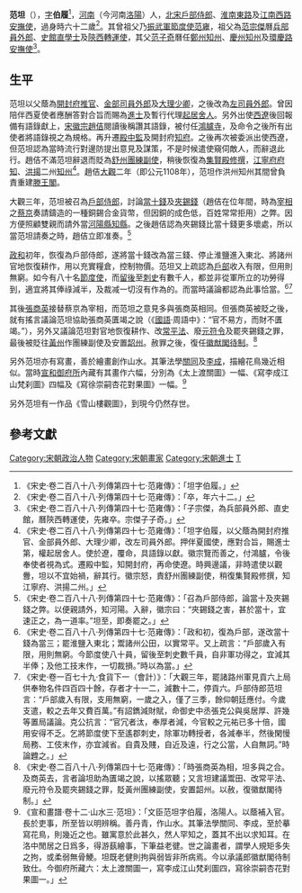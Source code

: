 '''范坦'''（{{bd|?||?|catIdx=F}}），[[表字|字]]'''伯履'''<ref>《宋史‧卷二百八十八‧列傳第四十七‧范雍傳》：「坦字伯履。」</ref>，[[河南|河南]]（今河南[[洛陽|洛陽]]）人，[[北宋|北宋]][[戶部侍郎|戶部侍郎]]、[[淮南東路|淮南東路]]及[[江南西路|江南西路]][[安撫使|安撫使]]，過身時六十二歲<ref>《宋史‧卷二百八十八‧列傳第四十七‧范雍傳》：「卒，年六十二。」</ref>。其曾祖父乃[[振武軍|振武軍]][[節度使|節度使]][[范雍|范雍]]，祖父為[[范宗傑|范宗傑]]曆[[兵部|兵部]][[員外郎|員外郎]]、[[史館|史館]][[直學士|直學士]]及[[陝西|陝西]][[轉運使|轉運使]]，其父[[范子奇|范子奇]]曆任[[鄭州|鄭州]][[知州|知州]]、[[慶州|慶州]][[知州|知州]]及[[環慶路|環慶路]][[安撫使|安撫使]]<ref>《宋史‧卷二百八十八‧列傳第四十七‧范雍傳》：「子宗傑，為兵部員外郎、直史館，曆陝西轉運使，先雍卒。宗傑子子奇。」</ref>。

== 生平 ==
范坦以父蔭為[[開封府|開封府]][[推官|推官]]、[[金部司|金部司]][[員外郎|員外郎]]及[[大理寺|大理]][[少卿|少卿]]，之後改為[[左司|左司]][[員外郎|員外郎]]。曾因陪伴西夏使者應酬答對合旨而賜為[[進士|進士]]及暫行代理[[起居舍人|起居舍人]]。另外出使[[西遼|西遼]]後回報備有語錄獻上，[[宋徽宗|宋徽宗]][[趙佶|趙佶]]閱讀後稱讚其語錄，被付任[[鴻臚寺|鴻臚寺]]，及命令之後所有出使者將語錄視之為規格。再升遷[[殿中監|殿中監]]及開封府[[知府|知府]]。之後再次被委派出使西遼，但范坦認為當時流行對邊防提出意見及謀策，不是时候遣使窺伺敵人，而辭退此行。趙佶不滿范坦辭退而貶為[[舒州_(唐朝)|舒州]][[團練使|團練副使]]，稍後恢復為[[集賢殿|集賢殿]][[修撰|修撰]]，[[江寧府|江寧府]][[府知|府知]]、[[洪州|洪]][[揚州_(古代)|揚]]二州[[知州|知州]]<ref>《宋史‧卷二百八十八‧列傳第四十七‧范雍傳》：「坦字伯履，以父蔭為開封府推官、金部員外郎、大理少卿，改左司員外郎。押伴夏國使，應對合旨，賜進士第，權起居舍人。使於遼，覆命，具語錄以獻。徽宗覽而善之，付鴻臚，令後奉使者視為式。遷殿中監，知開封府，再命使遼。時興邊議，非時遣使以觀釁，坦以不宜始禍，辭其行。徽宗怒，責舒州團練副使，稍復集賢殿修撰，知江寧府、洪揚二州。」</ref>。趙佶[[大觀|大觀]]二年（即公元1108年），范坦作洪州知州其間曾負責重建[[滕王閣|滕王閣]]。

大觀三年，范坦被召為[[戶部侍郎|戶部侍郎]]，討論[[當十錢|當十錢]]及[[夾錫錢|夾錫錢]]（趙佶在位年間，時為[[宰相|宰相]]之[[蔡京|蔡京]]奏請鑄造的一種銅錫合金貨幣，但因銅的成色低，百姓常常拒用）之弊。因方便照顧雙親而請外當[[河陽縣|河陽縣]][[知縣|知縣]]。之後趙佶認為夾錫錢比當十錢更多壞處，所以當范坦請奏之時，趙佶立即准奏。<ref>《宋史‧卷二百八十八‧列傳第四十七‧范雍傳》：「召為戶部侍郎，論當十及夾錫錢之弊。以便親請外，知河陽。入辭，徽宗曰：“夾錫錢之害，甚於當十，宜速正之，為一道率。”坦至，即奏罷之。」</ref>

[[政和_(年號)|政和]]初年，恢復為戶部侍郎，遂將當十錢改為當三錢、停止淮鹽進入東北、將諸州官地恢復耕作，用以充實糧倉，控制物價。范坦又上疏認為[[戶部|戶部]]收入有限，但用則無窮。如今有八十名[[節度使|節度使]]，而[[留後|留後]]至[[刺史|刺史]]有數千人，都並非從軍所立的功勞得到，適宜將其俸祿減半，及裁减一切沒有作為的。而當時議論都認為此事恰當。<ref>《宋史‧卷二百八十八‧列傳第四十七‧范雍傳》：「政和初，復為戶部，遂改當十錢為當三；罷淮鹽入東北；鬻諸州公田，以實常平。又上疏言：“戶部歲入有限，用則無窮。今節度使八十員，留後至刺史數千員，自非軍功得之，宜減其半俸；及他工技末作，一切裁損。”時以為當。」</ref><ref>《宋史‧卷一百七十九‧食貨下一（會計）》：「大觀三年，罷諸路州軍見貢六上局供奉物名件四百四十餘，存者才十一二，減數十二，停貢六。戶部侍郎范坦言：“戶部歲入有限，支用無窮，一歲之入，僅了三季，餘仰朝廷應付。今歲支遣，較之去年又費百萬。”有詔鐫減財賦，命御史中丞張克公與吳居厚、許幾等置局議論。克公抗言：“官冗者汰，奉厚者減，今官較之元祐已多十倍，國用安得不乏。乞將節度使下至遙郡刺史，除軍功轉授者，各減奉半，然後閑慢局務、工伎末作，亦宜減省。自貴及賤，自近及遠，行之公當，人自無詞。”時論韙之。」</ref>

其後[[張商英|張商英]]接替蔡京為宰相，而范坦之意見多與張商英相同。但張商英被貶之後，就有搖言議論范坦協助張商英匱竭之說（《[[國語_(書)|國語]]‧周語中》：“官不易方，而財不匱竭。”），另外又議論范坦對官地恢復耕作、改[[常平法|常平法]]、廢[[元符令|元符令]]及罷夾錫錢之罪，最後被貶往[[黃州_(古代)|黃州]]作團練副使及安置[[韶州|韶州]]。赦罪之後，復任[[徽猷閣|徽猷閣]][[待制|待制]]。<ref>《宋史‧卷二百八十八‧列傳第四十七‧范雍傳》：「時張商英為相，坦多與之合。及商英去，言者論坦助為匱竭之說，以搖眾聽；又言坦建議鬻田、改常平法、廢元符令及罷夾錫錢之罪，貶黃州團練副使，安置韶州。以赦，復徽猷閣待制。」</ref>

另外范坦亦有寫畫，善於繪畫創作山水。其筆法學[[關同|關同]]及[[李成|李成]]，描繪花鳥幾近相似。當時[[宣和御府所|宣和御府所]]內藏有其畫作六幅，分別為《太上渡關圖》一幅、《寫李成江山梵刹圖》四幅及《寫徐崇嗣杏花對果圖》一幅。<ref>《宣和畫譜‧卷十二‧山水三‧范坦》：「文臣范坦字伯履，洛陽人。以蔭補入官。長於吏事，所至皆以明辨稱。善丹青，作山水。其筆法學關同、李成，至於摹寫花鳥，則幾近之也。雖寓意於此甚久，然人罕知之，蓋其不出以求知耳。在洛中閒居之日爲多，得游蓺繪事，下筆益老徤。世之論畫者，謂學人規矩多失之拘，或柔弱無骨鯁。坦既老健則拘與弱皆非所病焉。今以承議郎徽猷閣待制致仕。今御府所藏六：太上渡關圖一，寫李成江山梵刹圖四，寫徐崇嗣杏花對果圖一。」</ref>

另外范坦有一作品《雪山樓觀圖》，到現今仍然存世。

==參考文獻==
{{wikisource|宋史/卷288}}
{{wikisource|宋史/卷179}}
{{wikisource|宣和畫譜/卷十二}}
{{Reflist}}

{{DEFAULTSORT:Fan范}}
[[Category:宋朝政治人物|Category:宋朝政治人物]]
[[Category:宋朝畫家|Category:宋朝畫家]]
[[Category:宋朝進士|Category:宋朝進士]]
[[Category:范姓|T]]